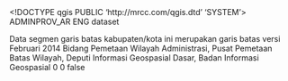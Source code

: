 <!DOCTYPE qgis PUBLIC 'http://mrcc.com/qgis.dtd' 'SYSTEM'>
<qgis version="3.34.0-Prizren">
  <identifier>ADMINPROV_AR</identifier>
  <parentidentifier></parentidentifier>
  <language>ENG</language>
  <type>dataset</type>
  <title>ADMINKABKOTA_LN</title>
  <abstract>Data segmen garis batas kabupaten/kota ini merupakan garis batas versi Februari 2014</abstract>
  <links/>
  <dates/>
  <fees></fees>
  <rights>Bidang Pemetaan Wilayah Administrasi, Pusat Pemetaan Batas Wilayah, Deputi Informasi Geospasial Dasar, Badan Informasi Geospasial</rights>
  <encoding></encoding>
  <crs>
    <spatialrefsys nativeFormat="Wkt">
      <wkt></wkt>
      <proj4></proj4>
      <srsid>0</srsid>
      <srid>0</srid>
      <authid></authid>
      <description></description>
      <projectionacronym></projectionacronym>
      <ellipsoidacronym></ellipsoidacronym>
      <geographicflag>false</geographicflag>
    </spatialrefsys>
  </crs>
  <extent/>
</qgis>
